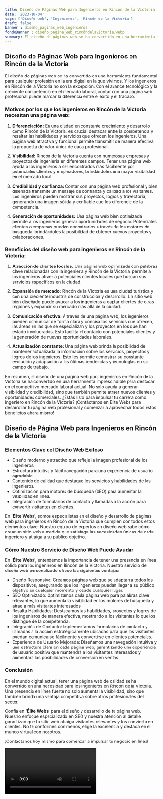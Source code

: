 ```yaml
---
title: Diseño de Páginas Web para Ingenieros en Rincón de la Victoria
date: '2023-10-04'
tags: ['Diseño web', 'Ingenieros', 'Rincón de la Victoria']
draft: false
banner : diseño_paginas_web_ingenieros
fondoBanner : diseño_pagina_web_rincóndelavictoria.webp
summary: El diseño de páginas web se ha convertido en una herramienta fundamental para cualquier profesión en la era digital en la que vivimos. Y los ingenieros en Rincón de la Victoria no son la excepción. Con el avance tecnológico y la creciente competencia en el mercado laboral, contar con una página web profesional puede marcar la diferencia entre el éxito y el fracaso.
---
```


## Diseño de Páginas Web para Ingenieros en Rincón de la Victoria

El diseño de páginas web se ha convertido en una herramienta fundamental para cualquier profesión en la era digital en la que vivimos. Y los ingenieros en Rincón de la Victoria no son la excepción. Con el avance tecnológico y la creciente competencia en el mercado laboral, contar con una página web profesional puede marcar la diferencia entre el éxito y el fracaso.

### Motivos por los que los ingenieros en Rincón de la Victoria necesitan una página web:

1. **Diferenciación:** En una ciudad en constante crecimiento y desarrollo como Rincón de la Victoria, es crucial destacar entre la competencia y resaltar las habilidades y servicios que ofrecen los ingenieros. Una página web atractiva y funcional permite transmitir de manera efectiva la propuesta de valor única de cada profesional.

2. **Visibilidad:** Rincón de la Victoria cuenta con numerosas empresas y proyectos de ingeniería en diferentes campos. Tener una página web ayuda a los ingenieros a ser encontrados más fácilmente por potenciales clientes y empleadores, brindándoles una mayor visibilidad en el mercado local.

3. **Credibilidad y confianza:** Contar con una página web profesional y bien diseñada transmite un mensaje de confianza y calidad a los visitantes. Los ingenieros pueden mostrar sus proyectos, logros y trayectoria, generando una imagen sólida y confiable que los diferencie de la competencia.

4. **Generación de oportunidades:** Una página web bien optimizada permite a los ingenieros generar oportunidades de negocio. Potenciales clientes o empresas pueden encontrarlos a través de los motores de búsqueda, brindándoles la posibilidad de obtener nuevos proyectos y colaboraciones.

### Beneficios del diseño web para ingenieros en Rincón de la Victoria:

1. **Atracción de clientes locales:** Una página web optimizada con palabras clave relacionadas con la ingeniería y Rincón de la Victoria, permite a los ingenieros atraer a potenciales clientes locales que buscan sus servicios específicos en la ciudad.

2. **Expansión de mercado:** Rincón de la Victoria es una ciudad turística y con una creciente industria de construcción y desarrollo. Un sitio web bien diseñado puede ayudar a los ingenieros a captar clientes de otras regiones y expandir su mercado más allá de la ciudad.

3. **Comunicación efectiva:** A través de una página web, los ingenieros pueden comunicar de forma clara y concisa los servicios que ofrecen, las áreas en las que se especializan y los proyectos en los que han estado involucrados. Esto facilita el contacto con potenciales clientes y la generación de nuevas oportunidades laborales.

4. **Actualización constante:** Una página web brinda la posibilidad de mantener actualizada la información sobre los servicios, proyectos y logros de los ingenieros. Esto les permite demostrar su constante evolución y adaptación a las últimas tendencias y tecnologías en su campo de trabajo.

En resumen, el diseño de una página web para ingenieros en Rincón de la Victoria se ha convertido en una herramienta imprescindible para destacar en el competitivo mercado laboral actual. No solo ayuda a generar visibilidad y credibilidad, sino que también permite atraer nuevos clientes y oportunidades comerciales. ¿Estás listo para impulsar tu carrera como ingeniero en Rincón de la Victoria? ¡Contáctanos en Élite Webs para desarrollar tu página web profesional y comenzar a aprovechar todos estos beneficios ahora mismo!

<GifSeo />

<Cta />

## Diseño de Página Web para Ingenieros en Rincón de la Victoria

### Elementos Clave del Diseño Web Exitoso

- Diseño moderno y atractivo que refleje la imagen profesional de los ingenieros.
- Estructura intuitiva y fácil navegación para una experiencia de usuario agradable.
- Contenido de calidad que destaque los servicios y habilidades de los ingenieros.
- Optimización para motores de búsqueda (SEO) para aumentar la visibilidad en línea.
- Integración de formularios de contacto y llamadas a la acción para convertir visitantes en clientes.

En '**Élite Webs**', somos especialistas en el diseño y desarrollo de páginas web para ingenieros en Rincón de la Victoria que cumplen con todos estos elementos clave. Nuestro equipo de expertos en diseño web sabe cómo crear un sitio web a medida que satisfaga las necesidades únicas de cada ingeniero y atraiga a su público objetivo.

### Cómo Nuestro Servicio de Diseño Web Puede Ayudar

En '**Élite Webs**', entendemos la importancia de tener una presencia en línea sólida para los ingenieros en Rincón de la Victoria. Nuestro servicio de diseño web personalizado ofrece las siguientes ventajas:

- Diseño Responsivo: Creamos páginas web que se adaptan a todos los dispositivos, asegurando que los ingenieros puedan llegar a su público objetivo en cualquier momento y desde cualquier lugar.
- SEO Optimizado: Optimizamos cada página web para palabras clave relevantes, lo que aumenta la visibilidad en los motores de búsqueda y atrae a más visitantes interesados.
- Resalta Habilidades: Destacamos las habilidades, proyectos y logros de los ingenieros de manera efectiva, mostrando a los visitantes lo que los distingue de la competencia.
- Integración de Contacto: Implementamos formularios de contacto y llamadas a la acción estratégicamente ubicadas para que los visitantes puedan comunicarse fácilmente y convertirse en clientes potenciales.
- Experiencia de Usuario Mejorada: Diseñamos una navegación intuitiva y una estructura clara en cada página web, garantizando una experiencia de usuario positiva que mantendrá a los visitantes interesados y aumentará las posibilidades de conversión en ventas.

### Conclusión

En el mundo digital actual, tener una página web de calidad se ha convertido en una necesidad para los ingenieros en Rincón de la Victoria. Una presencia en línea fuerte no solo aumenta la visibilidad, sino que también brinda una ventaja competitiva sobre otros profesionales del sector.

Confía en '**Élite Webs**' para el diseño y desarrollo de tu página web. Nuestro enfoque especializado en SEO y nuestra atención al detalle garantizan que tu sitio web atraiga visitantes relevantes y los convierta en clientes. No te conformes con menos, elige la excelencia y destaca en el mundo virtual con nosotros.

¡Contáctanos hoy mismo para comenzar a impulsar tu negocio en línea!

<Video />

<CtaBot job='Ingenieros' city='Rincón de la Victoria'/>

<Gmaps query='Rincón de la Victoria+españa+maps' />